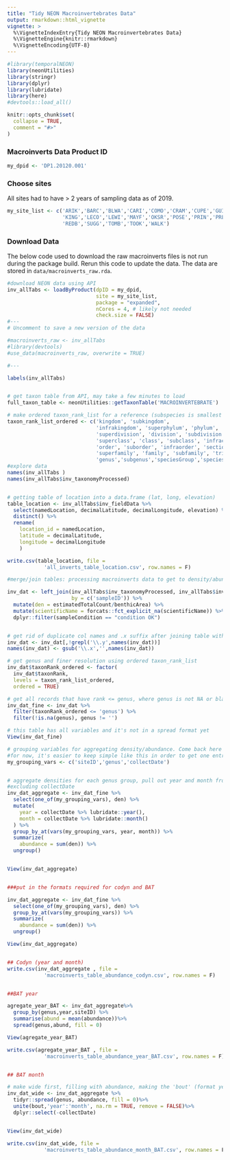 ```yaml
---
title: "Tidy NEON Macroinvertebrates Data"
output: rmarkdown::html_vignette
vignette: >
  %\VignetteIndexEntry{Tidy NEON Macroinvertebrates Data}
  %\VignetteEngine{knitr::rmarkdown}
  %\VignetteEncoding{UTF-8}
---
```


```r
#library(temporalNEON)
library(neonUtilities) 
library(stringr)
library(dplyr)
library(lubridate)
library(here)
#devtools::load_all()
```

```r
knitr::opts_chunk$set(
  collapse = TRUE,
  comment = "#>"
)
```


### Macroinverts Data Product ID
```r
my_dpid <- 'DP1.20120.001'
```

### Choose sites
All sites had to have > 2 years of sampling data as of 2019.

```r

my_site_list <- c('ARIK','BARC','BLWA','CARI','COMO','CRAM','CUPE','GUIL','HOPB',
                  'KING','LECO','LEWI','MAYF','OKSR','POSE','PRIN','PRLA','PRPO',
                  'REDB','SUGG','TOMB','TOOK','WALK')

```

### Download Data
The below code used to download the raw macroinverts files is not run during the package build. Rerun this code to update the data. The data are stored in `data/macroinverts_raw.rda`. 
```r
#download NEON data using API
inv_allTabs <- loadByProduct(dpID = my_dpid, 
                             site = my_site_list,
                             package = "expanded", 
                             nCores = 4, # likely not needed
                             check.size = FALSE)
#---
# Uncomment to save a new version of the data

#macroinverts_raw <- inv_allTabs
#library(devtools)
#use_data(macroinverts_raw, overwrite = TRUE)

#---
```

```r


labels(inv_allTabs)


# get taxon table from API, may take a few minutes to load
full_taxon_table <- neonUtilities::getTaxonTable('MACROINVERTEBRATE')

# make ordered taxon_rank_list for a reference (subspecies is smallest rank, kingdom is largest)
taxon_rank_list_ordered <- c('kingdom', 'subkingdom',
                             'infrakingdom', 'superphylum', 'phylum', 'subphylum', 'infraphylum',
                             'superdivision', 'division', 'subdivision', 'infradivision', 'parvdivision',
                             'superclass', 'class', 'subclass', 'infraclass', 'superorder',
                             'order', 'suborder', 'infraorder', 'section', 'subsection',
                             'superfamily', 'family', 'subfamily', 'tribe', 'subtribe',
                             'genus','subgenus','speciesGroup','species','subspecies') %>% rev()
#explore data
names(inv_allTabs )
names(inv_allTabs$inv_taxonomyProcessed)


# getting table of location into a data.frame (lat, long, elevation)
table_location <- inv_allTabs$inv_fieldData %>%
  select(namedLocation, decimalLatitude, decimalLongitude, elevation) %>%
  distinct() %>%
  rename(
    location_id = namedLocation,
    latitude = decimalLatitude,
    longitude = decimalLongitude
    ) 

write.csv(table_location, file = 
            'all_inverts_table_location.csv', row.names = F)

#merge/join tables: processing macroinverts data to get to density/abundance 

inv_dat <- left_join(inv_allTabs$inv_taxonomyProcessed, inv_allTabs$inv_fieldData, 
                     by = c('sampleID')) %>% 
  mutate(den = estimatedTotalCount/benthicArea) %>% 
  mutate(scientificName = forcats::fct_explicit_na(scientificName)) %>%
  dplyr::filter(sampleCondition == "condition OK")


# get rid of duplicate col names and .x suffix after joining table with the same col names
inv_dat <- inv_dat[,!grepl('\\.y',names(inv_dat))]
names(inv_dat) <- gsub('\\.x','',names(inv_dat))

# get genus and finer resolution using ordered taxon_rank_list
inv_dat$taxonRank_ordered <- factor(
  inv_dat$taxonRank,
  levels = taxon_rank_list_ordered,
  ordered = TRUE) 

# get all records that have rank <= genus, where genus is not NA or blank
inv_dat_fine <- inv_dat %>%
  filter(taxonRank_ordered <= 'genus') %>%
  filter(!is.na(genus), genus != '')

# this table has all variables and it's not in a spread format yet
View(inv_dat_fine)

# grouping variables for aggregating density/abundance. Come back here if other vars are need in the final table.
#for now, it's easier to keep simple like this in order to get one entry per site per row (species per sites summed)
my_grouping_vars <- c('siteID','genus','collectDate')


# aggregate densities for each genus group, pull out year and month from collectDate, then
#excluding collectDate
inv_dat_aggregate <- inv_dat_fine %>%
  select(one_of(my_grouping_vars), den) %>%
  mutate(
    year = collectDate %>% lubridate::year(),
    month = collectDate %>% lubridate::month()
  ) %>%
  group_by_at(vars(my_grouping_vars, year, month)) %>%
  summarize(
    abundance = sum(den)) %>% 
  ungroup()


View(inv_dat_aggregate)


###put in the formats required for codyn and BAT

inv_dat_aggregate <- inv_dat_fine %>%
  select(one_of(my_grouping_vars), den) %>%
  group_by_at(vars(my_grouping_vars)) %>%
  summarize(
    abundance = sum(den)) %>% 
  ungroup()

View(inv_dat_aggregate)


## Codyn (year and month)
write.csv(inv_dat_aggregate , file = 
            'macroinverts_table_abundance_codyn.csv', row.names = F)


##BAT year

agregate_year_BAT <- inv_dat_aggregate%>% 
  group_by(genus,year,siteID) %>%
  summarise(abund = mean(abundance))%>%
  spread(genus,abund, fill = 0)

View(agregate_year_BAT)

write.csv(agregate_year_BAT , file = 
            'macroinverts_table_abundance_year_BAT.csv', row.names = F)


## BAT month

# make wide first, filling with abundance, making the 'bout' (format year+month) to be used in BAT
inv_dat_wide <- inv_dat_aggregate %>%
  tidyr::spread(genus, abundance, fill = 0)%>% 
  unite(bout,'year':'month', na.rm = TRUE, remove = FALSE)%>%
  dplyr::select(-collectDate)


View(inv_dat_wide)

write.csv(inv_dat_wide, file = 
            'macroinverts_table_abundance_month_BAT.csv', row.names = F)
```

